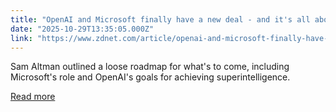 ```yaml
---
title: "OpenAI and Microsoft finally have a new deal - and it's all about AGI"
date: "2025-10-29T13:35:05.000Z"
link: "https://www.zdnet.com/article/openai-and-microsoft-finally-have-a-new-deal-and-its-all-about-agi/"
---
```


Sam Altman outlined a loose roadmap for what's to come, including Microsoft's role and OpenAI's goals for achieving superintelligence.

[Read more](https://www.zdnet.com/article/openai-and-microsoft-finally-have-a-new-deal-and-its-all-about-agi/)
